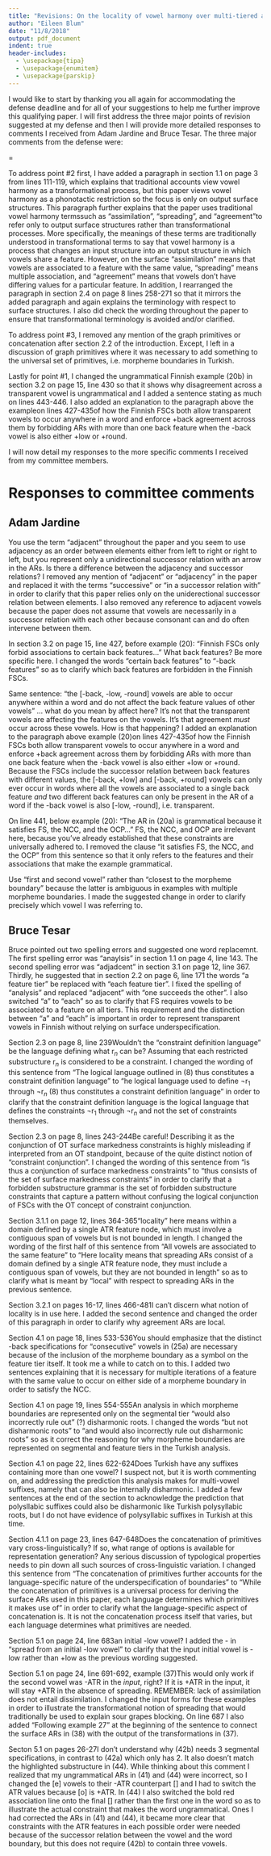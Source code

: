 ```yaml
---
title: "Revisions: On the locality of vowel harmony over multi-tiered autosegmental representations"
author: "Eileen Blum"
date: "11/8/2018"
output: pdf_document
indent: true
header-includes:
  - \usepackage{tipa}
  - \usepackage{enumitem}
  - \usepackage{parskip}
---
```

I would like to start by thanking you all again for accommodating the defense deadline and for all of your suggestions to help me further improve this qualifying paper. I will first address the three major points of revision suggested at my defense and then I will provide more detailed responses to comments I received from Adam Jardine and Bruce Tesar. The three major comments from the defense were:

\setbox1=\hbox{1.}
\setlist{noitemsep, topsep=0pt, parsep=0pt, partopsep=0pt, leftmargin=1.8cm, labelindent=1.2cm, labelwidth=\wd1, itemindent=*, labelsep=\dimexpr0.6cm-\wd1}

\begin{enumerate}
  \item The Finnish analysis needs to be fixed: it does not block disagreeing vowels across transparent vowels. If you cannot find a fix, there needs to be a thorough discussion of why and a brief discussion of potential solutions.
  \item There should be a terminology section early on so that the wording used throughout about spreading, agreement, assimilation, etc. is crystal clear. The wording throughout the paper should be checked as to not confuse derivational and phonotactic views of phonological generalizations.
  \item The contribution of the graph primitive discussion is unclear, especially when it is brought up in later sections. The point of this is to establish a universal set of structures. Do what is necessary to establish this, and then do not bring it up again.
\end{enumerate}

  To address point #2 first, I have added a paragraph in section 1.1 on page 3 from lines 111-119, which explains that traditional accounts view vowel harmony as a transformational process, but this paper views vowel harmony as a phonotactic restriction so the focus is only on output surface structures. This paragraph further explains that the paper uses traditional vowel harmony terms\textemdash such as "assimilation", "spreading", and "agreement"\textemdash to refer only to output surface structures rather than transformational processes. More specifically, the meanings of these terms are traditionally understood in transformational terms to say that vowel harmony is a process that changes an input structure into an output structure in which vowels share a feature. However, on the surface "assimilation" means that vowels are associated to a feature with the same value, "spreading" means multiple association, and "agreement" means that vowels don't have differing values for a particular feature. In addition, I rearranged the paragraph in section 2.4 on page 8 lines 258-271 so that it mirrors the added paragraph and again explains the terminology with respect to surface structures. I also did check the wording throughout the paper to ensure that transformational terminology is avoided and/or clarified.

  To address point #3, I removed any mention of the graph primitives or concatenation after section 2.2 of the introduction. Except, I left in a discussion of graph primitives where it was necessary to add something to the universal set of primitives, i.e. morpheme boundaries in Turkish.
  
  Lastly for point #1, I changed the ungrammatical Finnish example (20b) in section 3.2 on page 15, line 430 so that it shows why disagreement across a transparent vowel is ungrammatical and I added a sentence stating as much on lines 443-446. I also added an explanation to the paragraph above the example\textemdash on lines 427-435\textemdash of how the Finnish FSCs both allow transparent vowels to occur anywhere in a word and enforce +back agreement across them by forbidding ARs with more than one back feature when the -back vowel is also either +low or +round.

 I will now detail my responses to the more specific comments I received from my committee members.

# Responses to committee comments

## Adam Jardine
\bigskip
\noindent \textbf{Comment 1:} You use the term "adjacent" throughout the paper and you seem to use adjacency as an order between elements either from left to right or right to left, but you represent only a unidirectional successor relation with an arrow in the ARs. Is there a difference between the adjacency and successor relations?
\newline \textbf{Response:} I removed any mention of "adjacent" or "adjacency" in the paper and replaced it with the terms "successive" or "in a successor relation with" in order to clarify that this paper relies only on the uniderectional successor relation between elements. I also removed any reference to adjacent vowels because the paper does not assume that vowels are necessarily in a successor relation with each other because consonant can and do often intervene between them.

\noindent \textbf{Comment 2:} In section 3.2 on page 15, line 427, before example (20): "Finnish FSCs only forbid associations to certain back features..." What back features? Be more specific here.
\newline \textbf{Response:} I changed the words "certain back features" to "-back features" so as to clarify which back features are forbidden in the Finnish FSCs.

\noindent \textbf{Comment 3:} Same sentence: "the [-back, -low, -round] vowels are able to occur anywhere within a word and do not affect the back feature values of other vowels" ... what do you mean by affect here? It's not that the transparent vowels are affecting the features on the vowels. It's that agreement *must* occur across these vowels. How is that happening?
\newline \textbf{Response:} I added an explanation to the paragraph above  example (20)\textemdash on lines 427-435\textemdash of how the Finnish FSCs both allow transparent vowels to occur anywhere in a word and enforce +back agreement across them by forbidding ARs with more than one back feature when the -back vowel is also either +low or +round. Because the FSCs include the successor relation between back features with different values, the [-back, +low] and [-back, +round] vowels can only ever occur in words where all the vowels are associated to a single back feature *and* two different back features can only be present in the AR of a word if the -back vowel is also [-low, -round], i.e. transparent.

\noindent \textbf{Comment 4:} On line 441, below example (20): "The AR in (20a) is grammatical because it satisfies FS, the NCC, and the OCP..." FS, the NCC, and OCP are irrelevant here, because you've already established that these constraints are universally adhered to.
\newline \textbf{Response:} I removed the clause "it satisfies FS, the NCC, and the OCP" from this sentence so that it only refers to the features and their associations that make the example grammatical.

\noindent \textbf{Comment 5:} Use "first and second vowel" rather than "closest to the morpheme boundary" because the latter is ambiguous in examples with multiple morpheme boundaries.
\newline \textbf{Response:} I made the suggested change in order to clarify precisely which vowel I was referring to.

## Bruce Tesar

\noindent \textbf{Comment 1:} Bruce pointed out two spelling errors and suggested one word replacemnt. The first spelling error was "anaylsis" in section 1.1 on page 4, line 143. The second spelling error was "adjadcent" in section 3.1 on page 12, line 367. Thirdly, he suggested that in section 2.2 on page 6, line 171 the words "a feature tier" be replaced with "each feature tier".
\newline \textbf{Response:} I fixed the spelling of "analysis" and replaced "adjacent" with "one succeeds the other". I also switched "a" to "each" so as to clarify that FS requires vowels to be associated to a feature on all tiers. This requirement  and the distinction between "a"  and "each" is important in order to represent transparent vowels in Finnish without relying on surface underspecification.

\noindent \textbf{Comment 2:} Section 2.3 on page 8, line 239\textemdash Wouldn't the "constraint definition language" be the language defining what r$_n$ can be? Assuming that each restricted substructure r$_n$ is considered to be a constraint.
\newline \textbf{Response:} I changed the wording of this sentence from "The logical language outlined in (8) thus constitutes a constraint definition
language" to "he logical language used to define $\neg$r$_1$ through $\neg$r$_n$ (8) thus constitutes a constraint definition language " in order to clarify that the constraint definition language is the logical language that defines the constraints $\neg$r$_1$ through $\neg$r$_n$ and not the set of constraints themselves.

\noindent \textbf{Comment 3:} Section 2.3 on page 8, lines 243-244\textemdash Be careful! Describing it as the conjunction of OT surface markedness constraints is highly misleading if interpreted from an OT standpoint, because of the quite distinct notion of "constraint conjunction".
\newline \textbf{Response:} I changed the wording of this sentence from "is thus a conjunction of surface markedness constraints" to "thus consists of the set of surface markedness constraints" in order to clarify that a forbidden substructure grammar is the set of forbidden substructure constraints that capture a pattern without confusing the logical conjunction of FSCs with the OT concept of constraint conjunction.

\noindent \textbf{Comment 4:} Section 3.1.1 on page 12, lines 364-365\textemdash "locality" here means within a domain defined by a single ATR feature node, which must involve a contiguous span of vowels but is not bounded in length.
\newline \textbf{Response:} I changed the wording of the first half of this sentence from "All vowels are associated to the same feature" to "Here locality means that spreading ARs consist of a domain defined by a single ATR feature node, they must include a contiguous span of vowels, but they are not bounded in length" so as to clarify what is meant by "local" with respect to spreading ARs in the previous sentence.

\noindent \textbf{Comment 5:} Section 3.2.1 on pages 16-17, lines 466-481\textemdash I can't discern what notion of locality is in use here.
\newline \textbf{Response:} I added the second sentence and changed the order of this paragraph in order to clarify why agreement ARs are local.

\noindent \textbf{Comment 6:} Section 4.1 on page 18, lines 533-536\textemdash You should emphasize that the distinct -back specifications for "consecutive" vowels in (25a) are necessary because of the inclusion of the morpheme boundary as a symbol on the feature tier itself. It took me a while to catch on to this.
\newline \textbf{Response:} I added two sentences explaining that it is necessary for multiple iterations of a feature with the same value to occur on either side of a morpheme boundary in order to satisfy the NCC.

\noindent \textbf{Comment 7:} Section 4.1 on page 19, lines 554-555\textemdash An analysis in which morpheme boundaries are represented only on the segmental tier "would also incorrectly rule out" (?) disharmonic roots.
\newline \textbf{Response:} I changed the words "but not disharmonic roots" to "and would also incorrectly rule out disharmonic roots" so as it correct the reasoning for why morpheme boundaries are represented on segmental and feature tiers in the Turkish analysis.

\noindent \textbf{Comment 8:} Section 4.1 on page 22, lines 622-624\textemdash Does Turkish have any suffixes containing more than one vowel? I suspect not, but it is worth commenting on, and addressing the prediction this analysis makes for multi-vowel suffixes, namely that can also be internally disharmonic.
\newline \textbf{Response:} I added a few sentences at the end of the section to acknowledge the prediction that polysllabic suffixes could also be disharmonic like Turkish polysyllabic roots, but I do not have evidence of polysyllabic suffixes in Turkish at this time.

\noindent \textbf{Comment 9:}Section 4.1.1 on page 23, lines 647-648\textemdash Does the concatenation of primitives vary cross-linguistically? If so, what range of options is available for representation generation? Any serious discussion of typological properties needs to pin down all such sources of cross-linguistic variation.
\newline \textbf{Response:} I changed this sentence from "The concatenation of primitives further accounts for the language-specific nature of the underspecification of boundaries" to "While the concatenation of primitives is a universal process for deriving the surface ARs used in this paper, each language determines which primitives it makes use of" in order to clarify what the language-specific aspect of concatenation is. It is not the concatenation process itself that varies, but each language determines what primitives are needed.

\noindent \textbf{Comment 10:} Section 5.1 on page 24, line 683\textemdash an initial -low vowel?
\newline \textbf{Response:} I added the - in "spread from an initial -low vowel" to clarify that the input initial vowel is -low rather than +low as the previous wording suggested.

\noindent \textbf{Comment 11:} Section 5.1 on page 24, line 691-692, example (37)\textemdash This would only work if the second vowel was -ATR in the *input*, right? If it is +ATR in the input, it will stay +ATR in the absence of spreading. REMEMBER: lack of assimilation does not entail dissimilation.
\newline \textbf{Response:} I changed the input forms for these examples in order to illustrate the transformational notion of spreading that would traditionally be used to explain sour grapes blocking. On line 687 I also added "Following example 27" at the beginning of the sentence to connect the surface ARs in (38) with the output of the transformations in (37).

\noindent \textbf{Comment 12:} Secton 5.1 on pages 26-27\textemdash I don't understand why (42b) needs 3 segmental specifications, in contrast to (42a) which only has 2. It also doesn't match the highlighted substructure in (44).
\newline \textbf{Response:} While thinking about this comment I realized that my ungrammatical ARs in (41) and (44) were incorrect, so I changed the [e] vowels to their -ATR counterpart [\textipa{E}] and I had to switch the ATR values because [o] is +ATR. In (44) I also switched the bold red association line onto the final [\textipa{I}] rather than the first one in the word so as to illustrate the actual constraint that makes the word ungrammatical. Ones I had corrected the ARs in (41) and (44), it became more clear that constraints with the ATR features in each possible order were needed because of the successor relation between the vowel and the word boundary, but this does not require (42b) to contain three vowels. 
